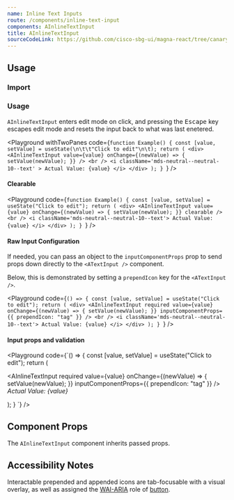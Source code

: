 ```yaml
---
name: Inline Text Inputs
route: /components/inline-text-input
components: AInlineTextInput
title: AInlineTextInput
sourceCodeLink: https://github.com/cisco-sbg-ui/magna-react/tree/canary/framework/components/AInlineTextInput
---
```


## Usage

### Import

<ComponentImport components="AInlineTextInput" />

### Usage

`AInlineTextInput` enters edit mode on click, and pressing the <kbd>Escape</kbd> key escapes edit mode and resets the input back to what was last enetered.

<Playground
  withTwoPanes
  code={`function Example() {
  const [value, setValue] = useState(\n\t\t"Click to edit"\n\t);
  return (
    <div>
      <AInlineTextInput
        value={value}
        onChange={(newValue) => {
          setValue(newValue);
        }}
      />
      <br />
      <i
        className='mds-neutral--neutral-10--text'
      >
        Actual Value: {value}
      </i>
    </div>
  );
}
`}
/>

#### Clearable

<Playground
  code={`function Example() {
  const [value, setValue] = useState("Click to edit");
  return (
    <div>
      <AInlineTextInput
        value={value}
        onChange={(newValue) => {
          setValue(newValue);
        }}
        clearable
      />
      <br />
      <i className='mds-neutral--neutral-10--text'>
        Actual Value: {value}
      </i>
    </div>
  );
}
`}
/>

#### Raw Input Configuration

If needed, you can pass an object to the `inputComponentProps` prop to send props down directly to the `<ATextInput />` component.

Below, this is demonstrated by setting a `prependIcon` key for the `<ATextInput />`.

<Playground
  code={`() => {
  const [value, setValue] = useState("Click to edit");
  return (
    <div>
      <AInlineTextInput
        required
        value={value}
        onChange={(newValue) => {
          setValue(newValue);
        }}
        inputComponentProps={{
          prependIcon: "tag"
        }}
      />
      <br />
      <i className='mds-neutral--neutral-10--text'>
        Actual Value: {value}
      </i>
    </div>
);
}
`}
/>

#### Input props and validation

<Playground
  code={`() => {
  const [value, setValue] = useState("Click to edit");
  return (
    <div>
      <AInlineTextInput
        required
        value={value}
        onChange={(newValue) => {
          setValue(newValue);
        }}
        inputComponentProps={{
          prependIcon: "tag"
        }}
      />
      <br />
      <i className='mds-neutral--neutral-10--text'>
        Actual Value: {value}
      </i>
    </div>

);
}
`}
/>

## Component Props

The `AInlineTextInput` component inherits passed props.

<Props of="AInlineInputBase" />

## Accessibility Notes

Interactable prepended and appended icons are tab-focusable with a visual overlay, as well as assigned the [WAI-ARIA](https://www.w3.org/WAI/standards-guidelines/aria/) role of [button](https://www.w3.org/TR/wai-aria/#button).
